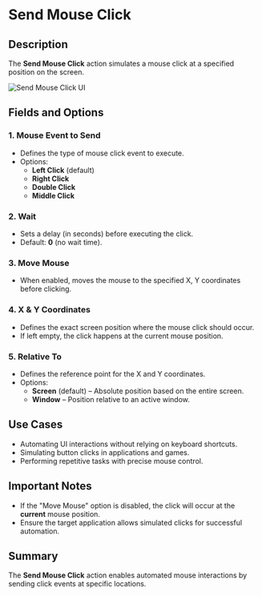 # Send Mouse Click

## Description

The **Send Mouse Click** action simulates a mouse click at a specified position on the screen.

![Send Mouse Click UI](../../assets/mouse-and-keyboard/send-mouse-click.png)

## Fields and Options  

### **1. Mouse Event to Send**  

- Defines the type of mouse click event to execute.  
- Options:
  - **Left Click** (default)
  - **Right Click**
  - **Double Click**
  - **Middle Click**

### **2. Wait**  

- Sets a delay (in seconds) before executing the click.  
- Default: **0** (no wait time).  

### **3. Move Mouse**  

- When enabled, moves the mouse to the specified X, Y coordinates before clicking.

### **4. X & Y Coordinates**  

- Defines the exact screen position where the mouse click should occur.  
- If left empty, the click happens at the current mouse position.

### **5. Relative To**  

- Defines the reference point for the X and Y coordinates.  
- Options:
  - **Screen** (default) – Absolute position based on the entire screen.
  - **Window** – Position relative to an active window.

## Use Cases

- Automating UI interactions without relying on keyboard shortcuts.
- Simulating button clicks in applications and games.
- Performing repetitive tasks with precise mouse control.

## Important Notes

- If the "Move Mouse" option is disabled, the click will occur at the **current** mouse position.
- Ensure the target application allows simulated clicks for successful automation.

## Summary

The **Send Mouse Click** action enables automated mouse interactions by sending click events at specific locations.